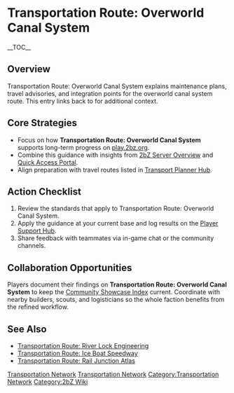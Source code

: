 {{Short description|Transportation Route: Overworld Canal System explains maintenance plans, travel advisories, and integration points for the overworld canal system route}}
= Transportation Route: Overworld Canal System =
{{2bZ Navbox}}
__TOC__

== Overview ==
Transportation Route: Overworld Canal System explains maintenance plans, travel
advisories, and integration points for the overworld canal system route. This entry links
back to [[Category:Transportation Network|Transportation Network]] for additional context.

== Core Strategies ==
* Focus on how '''Transportation Route: Overworld Canal System''' supports long-term progress on [[play.2bz.org]].
* Combine this guidance with insights from [[2bZ Server Overview]] and [[Quick Access Portal]].
* Align preparation with travel routes listed in [[Transport Planner Hub]].

== Action Checklist ==
# Review the [[Category:Transportation Network|Transportation Network]] standards that apply to Transportation Route: Overworld Canal System.
# Apply the guidance at your current base and log results on the [[Player Support Hub]].
# Share feedback with teammates via in-game chat or the community channels.

== Collaboration Opportunities ==
Players document their findings on '''Transportation Route: Overworld Canal System''' to
keep the [[Community Showcase Index]] current. Coordinate with nearby builders, scouts,
and logisticians so the whole faction benefits from the refined workflow.

== See Also ==
* [[Transportation Route: River Lock Engineering]]
* [[Transportation Route: Ice Boat Speedway]]
* [[Transportation Route: Rail Junction Atlas]]

[[Category:Transportation Network]]
[[Category:2bZ Wiki]]
